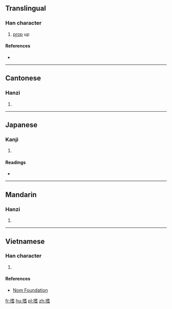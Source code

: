 ==Translingual==

===Han character===
{{Han char|rn=64|rad=手|as=10|sn=13|four=54061|canj=QJPA|ids=⿰扌耆}}

# [[prop]] up

====References====
* {{Han ref|kx=0447.020|dkj=12481|dj=0797.130|hdz=31928.110|uh=6418|ud=25624|bh=DDA5|bd=56741}}

----

==Cantonese==

===Hanzi===
{{yue-hanzi|jyut=[[zi1]]|y=ji1}}

# {{defn|lang=yue|sort=手10}}

----

==Japanese==

===Kanji===
{{ja-kanji|grade=|rs=手10}}

# {{defn|lang=ja|sort=手10}}

====Readings====
* {{ja-readings|on=[[し]] (shi)|kun=[[ささえる]] (sasaeru)}}

----

==Mandarin==

===Hanzi===
{{cmn-hanzi|pin=[[zhī]] ([[zhi1]])|wg=chih<sup>1</sup>}}

# {{defn|lang=cmn|sort=手10}}

----

==Vietnamese==

===Han character===
{{vi-hantu|rs=手10|chi}}

# {{defn|lang=vi|sort=手10}}

====References====
* [http://nomfoundation.org/common/nom_details.php?codepoint=6418 Nom Foundation]

[[fr:搘]]
[[hu:搘]]
[[pl:搘]]
[[zh:搘]]